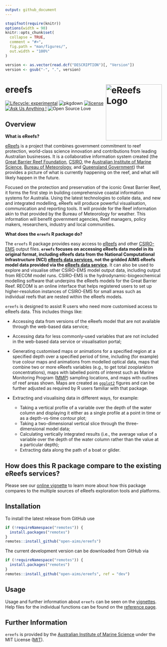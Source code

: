 ```yaml
---
output: github_document
---
```


<!-- README.md is generated from README.Rmd. Please edit that file -->

```r
stopifnot(require(knitr))
options(width = 90)
knitr::opts_chunk$set(
  collapse = TRUE,
  comment = "#>",
  fig.path = "man/figures/",
  out.width = "100%"
)
```

```r
version <- as.vector(read.dcf("DESCRIPTION")[, "Version"])
version <- gsub("-", ".", version)
```

# ereefs <img src="man/figures/logo.png" width = 180 alt="eReefs Logo" align="right" />

<!-- badges: start -->
[![Lifecycle: experimental](https://img.shields.io/badge/lifecycle-experimental-orange.svg)](https://lifecycle.r-lib.org/articles/stages.html)
<!-- [![R build status](https://github.com/open-AIMS/ereefs/actions/workflows/R-CMD-check.yaml/badge.svg?branch=dev)](https://github.com/open-AIMS/ereefs/actions) -->
<!-- [![Codecov test coverage](https://codecov.io/gh/open-aims/ereefs/branch/master/graph/badge.svg)](https://app.codecov.io/gh/open-aims/ereefs?branch=master) -->
![pkgdown](https://github.com/open-AIMS/ereefs/workflows/pkgdown/badge.svg)
[![license](https://img.shields.io/badge/license-MIT + file LICENSE-lightgrey.svg)](https://choosealicense.com/)
[![Ask Us Anything
\!](https://img.shields.io/badge/Ask%20us-anything-1abc9c.svg)](https://github.com/open-AIMS/ereefs/issues/new)
![Open Source
Love](https://badges.frapsoft.com/os/v2/open-source.svg?v=103)
<!-- badges: end -->

## Overview 

**What is eReefs?**

[eReefs](https://www.ereefs.org.au/about/) is a project that combines government commitment to reef protection, world-class science innovation and contributions from leading Australian businesses. It is a collaborative information system created (the [Great Barrier Reef Foundation](https://www.barrierreef.org/), [CSIRO](https://www.csiro.au/), the [Australian Institute of Marine Science](https://www.aims.gov.au/), [Bureau of Meteorology](https://www.bom.gov.au/), and [Queensland Government](https://www.qld.gov.au/)) that provides a picture of what is currently happening on the reef, and what will likely happen in the future.

Focused on the protection and preservation of the iconic Great Barrier Reef, it forms the first step in building comprehensive coastal information systems for Australia. Using the latest technologies to collate data, and new and integrated modelling, eReefs will produce powerful visualisation, communication and reporting tools. It will provide for the Reef information akin to that provided by the Bureau of Meteorology for weather. This information will benefit government agencies, Reef managers, policy makers, researchers, industry and local communities.

**What does the `ereefs` R package do?**

The `ereefs` R package provides easy access to
[eReefs](https://www.ereefs.org.au/about/) and other
[CSIRO-EMS](https://research.csiro.au/cem/software/ems/) output files. **`ereefs` focuses on accessing eReefs data model in its original format, including eReefs data from the National Computational Infrastructure (NCI) [eReefs data services](https://dapds00.nci.org.au/thredds/catalog/fx3/gbr4_v2/catalog.html), not the gridded AIMS eReefs model data provided via the [eReefs data service](https://thredds.ereefs.aims.gov.au/).** It can also be used to explore and visualise other CSIRO-EMS model output data, including output from RECOM model runs. CSIRO-EMS is the hydrodynamic-biogeochemical modelling software that underpins the eReefs models for the Great Barrier Reef. RECOM is an online interface that helps registered users to set up higher-resolution instances of CSIRO-EMS for small areas such as individual reefs that are nested within the eReefs models.

`ereefs` is designed to assist R users who need more customised access to eReefs data. This includes things like:

* Accessing data from versions of the eReefs model that are not available through the web-based data service;

* Accessing data for less commonly-used variables that are not included in the web-based data service or visualisation portal;

* Generating customised maps or animations for a specified region at a specified depth over a specified period of time, including (for example) true colour maps and animations from modelled optical data, maps that combine two or more eReefs variables (e.g., to get total zooplankton concentrations), maps with labelled points of interest such as Marine Monitoring Program ([MMP](https://www2.gbrmpa.gov.au/our-work/programs-and-projects/marine-monitoring-program)) sampling locations, and maps with outlines of reef areas shown. Maps are created as [`ggplot2`](https://ggplot2.tidyverse.org/) figures and can be further adjusted as required by R users familiar with that package.

* Extracting and visualising data in different ways, for example:
  - Taking a vertical profile of a variable over the depth of the water column and displaying it either as a single profile at a point in time or as a depth-vs-time contour plot;  
  - Taking a two-dimensional vertical slice through the three-dimensional model data;  
  - Calculating vertically integrated results (i.e., the average value of a variable over the depth of the water column rather than the value at a particular depth);  
  - Extracting data along the path of a boat or glider.

## How does this R package compare to the existing eReefs services?

Please see our [online vignette](https://open-aims.github.io/ereefs/articles/about.html) to learn more about how this package compares to the multiple sources of eReefs exploration tools and platforms.

## Installation

To install the latest release from GitHub use

```r
if (!requireNamespace("remotes")) {
  install.packages("remotes")
}
remotes::install_github("open-aims/ereefs")
```

The current development version can be downloaded from GitHub via

```r
if (!requireNamespace("remotes")) {
  install.packages("remotes")
}
remotes::install_github("open-aims/ereefs", ref = "dev")
```

## Usage

Usage and further information about `ereefs` can be seen on the 
[vignettes](https://open-aims.github.io/ereefs/articles/). Help files for the
individual functions can be found on the
[reference page](https://open-aims.github.io/ereefs/reference/).

## Further Information

`ereefs` is provided by the [Australian Institute of Marine Science](https://www.aims.gov.au) under the MIT License ([MIT](https://opensource.org/licenses/MIT)).
